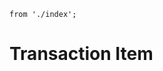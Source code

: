 	from './index';

<Meta
	title="Interface/Transaction Item"
	component={TransactionItem}
/>

# Transaction Item

<Canvas>
	<Story name="Transaction Item">
		<TransactionItem
			name="My Transaction Item"
			status="BOOKED_PAID"
			type="FOOD"
		/>
	</Story>
</Canvas>

<ArgsTable of={TransactionItem} />
